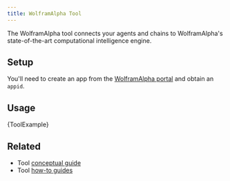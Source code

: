 ```yaml
---
title: WolframAlpha Tool
---
```


The WolframAlpha tool connects your agents and chains to WolframAlpha's state-of-the-art computational intelligence engine.

## Setup

You'll need to create an app from the [WolframAlpha portal](https://developer.wolframalpha.com/) and obtain an `appid`.

## Usage


<CodeBlock language="typescript">{ToolExample}</CodeBlock>

## Related

- Tool [conceptual guide](/oss/python/concepts/tools)
- Tool [how-to guides](/oss/python/how-to/#tools)
